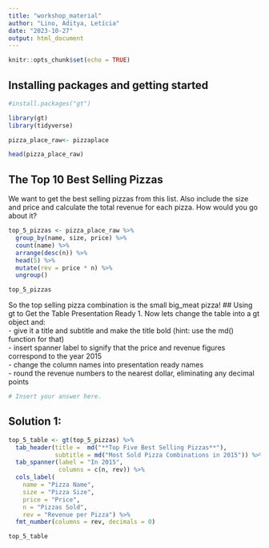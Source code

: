 ```yaml
---
title: "workshop_material"
author: "Lino, Aditya, Letícia"
date: "2023-10-27"
output: html_document
---
```


```r
knitr::opts_chunk$set(echo = TRUE)
```

## Installing packages and getting started
```r
#install.packages("gt")

library(gt)
library(tidyverse)

pizza_place_raw<- pizzaplace

head(pizza_place_raw)
```

## The Top 10 Best Selling Pizzas
We want to get the best selling pizzas from this list. Also include the size and price and calculate the total revenue for each pizza. 
How would you go about it?
```r
top_5_pizzas <- pizza_place_raw %>% 
  group_by(name, size, price) %>% 
  count(name) %>% 
  arrange(desc(n)) %>% 
  head(5) %>% 
  mutate(rev = price * n) %>% 
  ungroup()

top_5_pizzas
```
So the top selling pizza combination is the small big_meat pizza! 
## Using gt to Get the Table Presentation Ready
1. Now lets change the table into a gt object and:<br>
- give it a title and subtitle and make the title bold (hint: use the md() function for that)<br>
- insert spanner label to signify that the price and revenue figures correspond to the year 2015<br>
- change the column names into presentation ready names<br>
- round the revenue numbers to the nearest dollar, eliminating any decimal points <br>
```r

# Insert your answer here. 

```
## Solution 1: 
```r
top_5_table <- gt(top_5_pizzas) %>% 
  tab_header(title =  md("**Top Five Best Selling Pizzas**"),
             subtitle = md("Most Sold Pizza Combinations in 2015")) %>% 
  tab_spanner(label = "In 2015",
              columns = c(n, rev)) %>% 
  cols_label(
    name = "Pizza Name",
    size = "Pizza Size",
    price = "Price",
    n = "Pizzas Sold",
    rev = "Revenue per Pizza") %>% 
  fmt_number(columns = rev, decimals = 0)

top_5_table
```